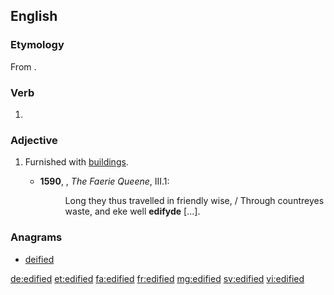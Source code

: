==English==
===Etymology===
From {{suffix|edify|ed|lang=en}}.

===Verb===
{{head|en|verb form}}

# {{en-past of|edify}}

===Adjective===
{{en-adj}}

# {{context|obsolete|lang=en}} Furnished with [[building]]s.
#*'''1590''', {{w|Edmund Spenser}}, ''The Faerie Queene'', III.1:
#*:Long they thus travelled in friendly wise, / Through countreyes waste, and eke well '''edifyde''' [...].

===Anagrams===
* [[deified#English|deified]]

[[de:edified]]
[[et:edified]]
[[fa:edified]]
[[fr:edified]]
[[mg:edified]]
[[sv:edified]]
[[vi:edified]]